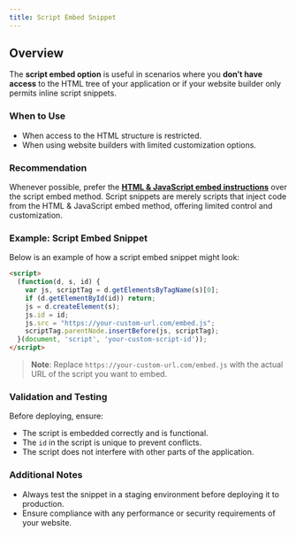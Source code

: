 ```yaml
---
title: Script Embed Snippet
---
```


## Overview

The **script embed option** is useful in scenarios where you **don’t have access** to the HTML tree of your application or if your website builder only permits inline script snippets. 

### When to Use
- When access to the HTML structure is restricted.
- When using website builders with limited customization options.

### Recommendation
Whenever possible, prefer the **[HTML & JavaScript embed instructions](/help/deploy/web/libraries/html-javascript)** over the script embed method. Script snippets are merely scripts that inject code from the HTML & JavaScript embed method, offering limited control and customization.

### Example: Script Embed Snippet

Below is an example of how a script embed snippet might look:

```html
<script>
  (function(d, s, id) {
    var js, scriptTag = d.getElementsByTagName(s)[0];
    if (d.getElementById(id)) return;
    js = d.createElement(s);
    js.id = id;
    js.src = "https://your-custom-url.com/embed.js";
    scriptTag.parentNode.insertBefore(js, scriptTag);
  }(document, 'script', 'your-custom-script-id'));
</script>
```

> **Note**: Replace `https://your-custom-url.com/embed.js` with the actual URL of the script you want to embed.

### Validation and Testing

Before deploying, ensure:
- The script is embedded correctly and is functional.
- The `id` in the script is unique to prevent conflicts.
- The script does not interfere with other parts of the application.

### Additional Notes

- Always test the snippet in a staging environment before deploying it to production.
- Ensure compliance with any performance or security requirements of your website.